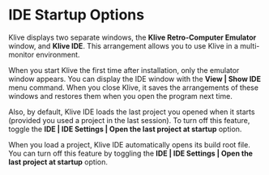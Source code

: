# IDE Startup Options

Klive displays two separate windows, the **Klive Retro-Computer Emulator** window, and **Klive IDE**. This arrangement allows you to use Klive in a multi-monitor environment.

When you start Klive the first time after installation, only the emulator window appears. You can display the IDE window with the **View | Show IDE** menu command. When you close Klive, it saves the arrangements of these windows and restores them when you open the program next time.

Also, by default, Klive IDE loads the last project you opened when it starts (provided you used a project in the last session). To turn off this feature, toggle the **IDE | IDE Settings | Open the last project at startup** option.

When you load a project, Klive IDE automatically opens its build root file. You can turn off this feature by toggling the **IDE | IDE Settings | Open the last project at startup** option.
